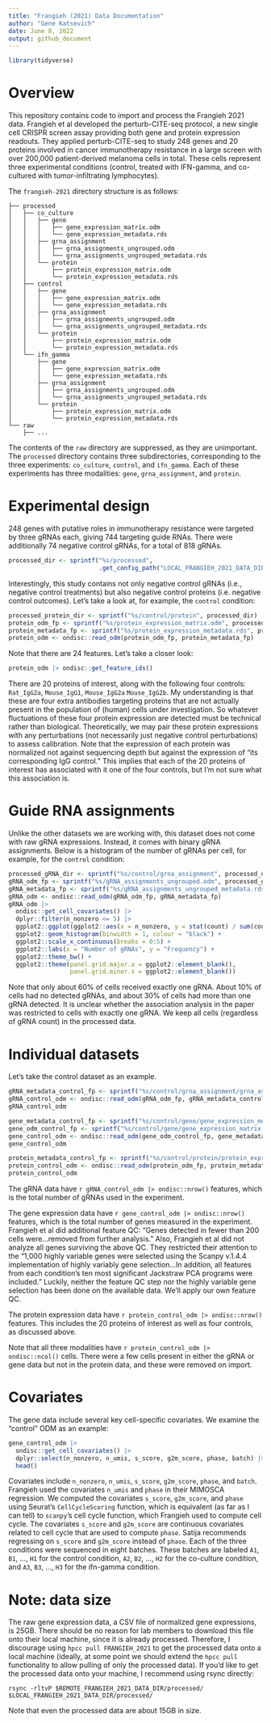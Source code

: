 ```yaml
---
title: "Frangieh (2021) Data Documentation"
author: "Gene Katsevich"
date: June 8, 2022
output: github_document 
---
```


```r
library(tidyverse)
```

# Overview 

This repository contains code to import and process the Frangieh 2021 data. Frangieh et al developed the perturb-CITE-seq protocol, a new single cell CRISPR screen assay providing both gene and protein expression readouts. They applied perturb-CITE-seq to study 248 genes and 20 proteins involved in cancer immunotherapy resistance in a large screen with over 200,000 patient-derived melanoma cells in total. These cells represent three experimental conditions (control, treated with IFN-gamma, and co-cultured with tumor-infiltrating lymphocytes). 

The `frangieh-2021` directory structure is as follows:
```
├── processed
│   ├── co_culture
│   │   ├── gene
│   │   │   ├── gene_expression_matrix.odm
│   │   │   └── gene_expression_metadata.rds
│   │   ├── grna_assignment
│   │   │   ├── grna_assignments_ungrouped.odm
│   │   │   └── grna_assignments_ungrouped_metadata.rds
│   │   └── protein
│   │       ├── protein_expression_matrix.odm
│   │       └── protein_expression_metadata.rds
│   ├── control
│   │   ├── gene
│   │   │   ├── gene_expression_matrix.odm
│   │   │   └── gene_expression_metadata.rds
│   │   ├── grna_assignment
│   │   │   ├── grna_assignments_ungrouped.odm
│   │   │   └── grna_assignments_ungrouped_metadata.rds
│   │   └── protein
│   │       ├── protein_expression_matrix.odm
│   │       └── protein_expression_metadata.rds
│   └── ifn_gamma
│       ├── gene
│       │   ├── gene_expression_matrix.odm
│       │   └── gene_expression_metadata.rds
│       ├── grna_assignment
│       │   ├── grna_assignments_ungrouped.odm
│       │   └── grna_assignments_ungrouped_metadata.rds
│       └── protein
│           ├── protein_expression_matrix.odm
│           └── protein_expression_metadata.rds
└── raw
    ├── ...
```

The contents of the `raw` directory are suppressed, as they are unimportant. The `processed` directory contains three subdirectories, corresponding to the three experiments: `co_culture`, `control`, and `ifn_gamma`. Each of these experiments has three modalities: `gene`, `grna_assignment`, and `protein`.

# Experimental design

248 genes with putative roles in immunotherapy resistance were targeted by three gRNAs each, giving 744 targeting guide RNAs. There were additionally 74 negative control gRNAs, for a total of 818 gRNAs. 
```r
processed_dir <- sprintf("%s/processed", 
                         .get_config_path("LOCAL_FRANGIEH_2021_DATA_DIR"))
```

Interestingly, this study contains not only negative control gRNAs (i.e., negative control treatments) but also negative control proteins (i.e. negative control outcomes). Let's take a look at, for example, the `control` condition:
```r
processed_protein_dir <- sprintf("%s/control/protein", processed_dir)
protein_odm_fp <- sprintf("%s/protein_expression_matrix.odm", processed_protein_dir)
protein_metadata_fp <- sprintf("%s/protein_expression_metadata.rds", processed_protein_dir)
protein_odm <- ondisc::read_odm(protein_odm_fp, protein_metadata_fp)
```
Note that there are 24 features. Let's take a closer look:
```r
protein_odm |> ondisc::get_feature_ids()
```
There are 20 proteins of interest, along with the following four controls: `Rat_IgG2a`, `Mouse_IgG1`, `Mouse_IgG2a` `Mouse_IgG2b`. My understanding is that these are four extra antibodies targeting proteins that are not actually present in the population of (human) cells under investigation. So whatever fluctuations of these four protein expression are detected must be technical rather than biological. Theoretically, we may pair these protein expressions with any perturbations (not necessarily just negative control perturbations) to assess calibration. Note that the expression of each protein was normalized not against sequencing depth but against the expression of "its corresponding IgG control." This implies that each of the 20 proteins of interest has associated with it one of the four controls, but I'm not sure what this association is. 

# Guide RNA assignments

Unlike the other datasets we are working with, this dataset does not come with raw gRNA expressions. Instead, it comes with binary gRNA assignments. Below is a histogram of the number of gRNAs per cell, for example, for the `control` condition:
```r
processed_gRNA_dir <- sprintf("%s/control/grna_assignment", processed_dir)
gRNA_odm_fp <- sprintf("%s/gRNA_assignments_ungrouped.odm", processed_gRNA_dir)
gRNA_metadata_fp <- sprintf("%s/gRNA_assignments_ungrouped_metadata.rds", processed_gRNA_dir)
gRNA_odm <- ondisc::read_odm(gRNA_odm_fp, gRNA_metadata_fp)
gRNA_odm |> 
  ondisc::get_cell_covariates() |>
  dplyr::filter(n_nonzero <= 5) |>
  ggplot2::ggplot(ggplot2::aes(x = n_nonzero, y = stat(count) / sum(count))) +
  ggplot2::geom_histogram(binwidth = 1, colour = "black") +
  ggplot2::scale_x_continuous(breaks = 0:5) +
  ggplot2::labs(x = "Number of gRNAs", y = "Frequency") +
  ggplot2::theme_bw() +
  ggplot2::theme(panel.grid.major.x = ggplot2::element_blank(),
                 panel.grid.minor.x = ggplot2::element_blank())
```

Note that only about 60% of cells received exactly one gRNA. About 10% of cells had no detected gRNAs, and about 30% of cells had more than one gRNA detected. It is unclear whether the association analysis in the paper was restricted to cells with exactly one gRNA. We keep all cells (regardless of gRNA count) in the processed data. 

# Individual datasets

Let's take the control dataset as an example.

```r
gRNA_metadata_control_fp <- sprintf("%s/control/grna_assignment/grna_assignments_ungrouped_metadata.rds", processed_dir)
gRNA_control_odm <- ondisc::read_odm(gRNA_odm_fp, gRNA_metadata_control_fp)
gRNA_control_odm

gene_metadata_control_fp <- sprintf("%s/control/gene/gene_expression_metadata.rds", processed_dir)
gene_odm_control_fp <- sprintf("%s/control/gene/gene_expression_matrix.odm", processed_dir)
gene_control_odm <- ondisc::read_odm(gene_odm_control_fp, gene_metadata_control_fp)
gene_control_odm

protein_metadata_control_fp <- sprintf("%s/control/protein/protein_expression_metadata.rds", processed_dir)
protein_control_odm <- ondisc::read_odm(protein_odm_fp, protein_metadata_control_fp)
protein_control_odm
```

The gRNA data have `r gRNA_control_odm |> ondisc::nrow()` features, which is the total number of gRNAs used in the experiment.

The gene expression data have `r gene_control_odm |> ondisc::nrow()` features, which is the total number of genes measured in the experiment. Frangieh et al did additional feature QC: "Genes detected in fewer than 200 cells were...removed from further analysis." Also, Frangieh et al did not analyze all genes surviving the above QC. They restricted their attention to the "1,000 highly variable genes were selected using the Scanpy v.1.4.4 implementation of highly variably gene selection...In addition, all features
from each condition’s ten most significant Jackstraw PCA programs were included." Luckily, neither the feature QC step nor the highly variable gene selection has been done on the available data. We'll apply our own feature QC. 

The protein expression data have `r protein_control_odm |> ondisc::nrow()` features. This includes the 20 proteins of interest as well as four controls, as discussed above.

Note that all three modalities have `r protein_control_odm |> ondisc::ncol()` cells. There were a few cells present in either the gRNA or gene data but not in the protein data, and these were removed on import.

# Covariates

The gene data include several key cell-specific covariates. We examine the "control" ODM as an example:

```r
gene_control_odm |>
  ondisc::get_cell_covariates() |>
  dplyr::select(n_nonzero, n_umis, s_score, g2m_score, phase, batch) |>
  head()
```

Covariates include `n_nonzero`, `n_umis`, `s_score`, `g2m_score`, `phase`, and `batch`. Frangieh used the covariates `n_umis` and `phase` in their MIMOSCA regression. We computed the covariates `s_score`, `g2m_score`, and `phase` using Seurat's `CellCycleScoring` function, which is equivalent (as far as I can tell) to `scanpy`'s cell cycle function, which Frangieh used to compute cell cycle. The covariates `s_score` and `g2m_score` are continuous covariates related to cell cycle that are used to compute `phase`. Satija recommends regressing on `s_score` and `g2m_score` instead of `phase`. Each of the three conditions were sequenced in eight batches. These batches are labeled  `A1`, `B1`, ..., `H1` for the control condition, `A2`, `B2`, ..., `H2` for the co-culture condition, and `A3`, `B3`, ..., `H3` for the ifn-gamma condition.

# Note: data size 

The raw gene expression data, a CSV file of normalized gene expressions, is 25GB. There should be no reason for lab members to download this file onto their local machine, since it is already processed. Therefore, I discourage using `hpcc pull FRANGIEH_2021` to get the processed data onto a local machine (ideally, at some point we should extend the `hpcc pull` functionality to allow pulling of only the processed data). If you'd like to get the processed data onto your machine, I recommend using rsync directly: 
```
rsync -rltvP $REMOTE_FRANGIEH_2021_DATA_DIR/processed/ $LOCAL_FRANGIEH_2021_DATA_DIR/processed/
``` 
Note that even the processed data are about 15GB in size.
